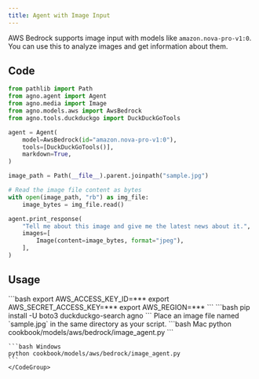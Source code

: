 ```yaml
---
title: Agent with Image Input
---
```


AWS Bedrock supports image input with models like `amazon.nova-pro-v1:0`. You can use this to analyze images and get information about them.

## Code

```python cookbook/models/aws/bedrock/image_agent.py
from pathlib import Path
from agno.agent import Agent
from agno.media import Image
from agno.models.aws import AwsBedrock
from agno.tools.duckduckgo import DuckDuckGoTools

agent = Agent(
    model=AwsBedrock(id="amazon.nova-pro-v1:0"),
    tools=[DuckDuckGoTools()],
    markdown=True,
)

image_path = Path(__file__).parent.joinpath("sample.jpg")

# Read the image file content as bytes
with open(image_path, "rb") as img_file:
    image_bytes = img_file.read()

agent.print_response(
    "Tell me about this image and give me the latest news about it.",
    images=[
        Image(content=image_bytes, format="jpeg"),
    ],
)
```

## Usage

<Steps>
  <Snippet file="create-venv-step.mdx" />

  <Step title="Set your AWS Credentials">
    ```bash
    export AWS_ACCESS_KEY_ID=***
    export AWS_SECRET_ACCESS_KEY=***
    export AWS_REGION=***
    ```
  </Step>

  <Step title="Install libraries">
    ```bash
    pip install -U boto3 duckduckgo-search agno
    ```
  </Step>

  <Step title="Add an Image">
    Place an image file named `sample.jpg` in the same directory as your script.
  </Step>

  <Step title="Run Agent">
    <CodeGroup>
    ```bash Mac
    python cookbook/models/aws/bedrock/image_agent.py
    ```

    ```bash Windows
    python cookbook/models/aws/bedrock/image_agent.py
    ```
    </CodeGroup>
  </Step>
</Steps>
